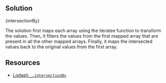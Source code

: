 

## Solution

<MDXCodeBlock>{intersectionBy}</MDXCodeBlock>

The solution first maps each array using the iteratee function to transform the values. Then, it filters the values from the first mapped array that are present in all the other mapped arrays. Finally, it maps the intersected values back to the original values from the first array.

## Resources

- [Lodash `_.intersectionBy`](https://lodash.com/docs/#intersectionBy)
